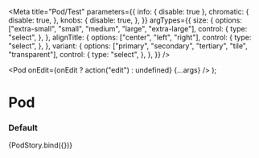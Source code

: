 

<Meta
  title="Pod/Test"
  parameters={{
    info: { disable: true },
    chromatic: {
      disable: true,
    },
    knobs: {
      disable: true,
    },
  }}
  argTypes={{
    size: {
      options: ["extra-small", "small", "medium", "large", "extra-large"],
      control: {
        type: "select",
      },
    },
    alignTitle: {
      options: ["center", "left", "right"],
      control: {
        type: "select",
      },
    },
    variant: {
      options: ["primary", "secondary", "tertiary", "tile", "transparent"],
      control: {
        type: "select",
      },
    },
  }}
/>

  <Pod onEdit={onEdit ? action("edit") : undefined} {...args} />
);

# Pod

### Default

<Preview>
  <Story
    name="default"
    args={{
      border: Pod.defaultProps.border,
      children: "This is some example content for a Pod",
      size: Pod.defaultProps.size,
      title: "",
      subtitle: "",
      alignTitle: Pod.defaultProps.alignTitle,
      description: "",
      footer: "",
      onEdit: false,
      editContentFullWidth: false,
      displayEditButtonOnHover: false,
      triggerEditOnContent: false,
      internalEditButton: false,
      variant: Pod.defaultProps.variant,
    }}
  >
    {PodStory.bind({})}
  </Story>
</Preview>
